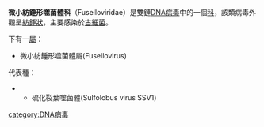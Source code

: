 {{expand|time=2016-04-03T01:03:40+00:00}}
{{unreferenced|time=2016-04-03T01:03:40+00:00}}
'''微小紡錘形噬菌體科'''（Fuselloviridae）是雙鏈[[DNA病毒|DNA病毒]]中的一個[[科|科]]，該類病毒外觀呈[[紡錘形|紡錘狀]]，主要感染於[[古細菌|古細菌]]。

下有一[[屬|屬]]：
*微小紡錘形噬菌體屬(Fusellovirus)
代表種：
**硫化裂葉噬菌體(Sulfolobus virus SSV1)
{{virus-stub}}
[[category:DNA病毒|category:DNA病毒]]